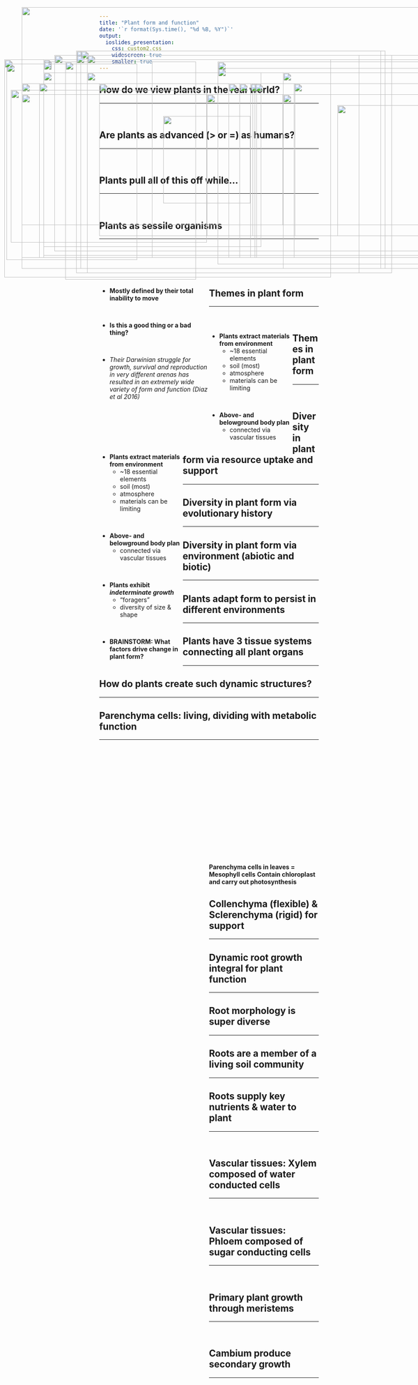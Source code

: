 ```yaml
---
title: "Plant form and function"
date: '`r format(Sys.time(), "%d %B, %Y")`'
output: 
  ioslides_presentation:
    css: custom2.css
    widescreen: true
    smaller: true
---
```


## How do we view plants in the real world?
<hr>
<br/>

<IMG STYLE="position:absolute; TOP:200px; LEFT:100px; WIDTH:500px; HEIGHT:400px" SRC="images/acacia.jpg">

<IMG STYLE="position:absolute; TOP:250px; LEFT:650px; WIDTH:400px; HEIGHT:300px" SRC="images/urban.png">

## Are plants as advanced (> or =) as humans?
<hr>
<br/>

<IMG STYLE="position:absolute; TOP:200px; LEFT:200px; WIDTH:700px; HEIGHT:450px" SRC="images/whatplantsdo.jpg">

## Plants pull all of this off while...
<hr>
<br/>

<IMG STYLE="position:absolute; TOP:225px; LEFT:140x; WIDTH:450px; HEIGHT:350px" SRC="images/baby-groot.jpeg">

<IMG STYLE="position:absolute; TOP:225px; LEFT:580px; WIDTH:450px; HEIGHT:350px" SRC="images/ent_lor.jpg">

## Plants as sessile organisms
<hr>
<br/>
<br/>
<br/>
<br/>

<div style="float: left; width: 50%;">

* **Mostly defined by their total inability to move**

<br/>

* **Is this a good thing or a bad thing?**

<br/>

* *Their Darwinian struggle for growth, survival and reproduction in very different arenas has resulted in an extremely wide variety of form and function (Diaz et al 2016)*

</div>

<IMG STYLE="position:absolute; TOP:225px; LEFT:575px; WIDTH:400px; HEIGHT:400px" SRC="images/plantscool.png">

##

<IMG STYLE="position:absolute; TOP:50px; LEFT:50px; WIDTH:1000px; HEIGHT:600px" SRC="images/biomass2.jpg">

## Themes in plant form
<hr>
<br/>

<div style="float: left; width: 38%;">

* **Plants extract materials from environment**
    * ~18 essential elements
    * soil (most)
    * atmosphere
    * materials can be limiting

<br/> 

* **Above- and belowground body plan**
    * connected via vascular tissues

</div>

<IMG STYLE="position:absolute; TOP:190px; LEFT:500px; WIDTH:500px; HEIGHT:450px" SRC="images/plantbody.jpg">

## Themes in plant form
<hr>
<br/>

<div style="float: left; width: 38%;">

* **Plants extract materials from environment**
    * ~18 essential elements
    * soil (most)
    * atmosphere
    * materials can be limiting

<br/> 

* **Above- and belowground body plan**
    * connected via vascular tissues
  
<br/> 

* **Plants exhibit _indeterminate growth_**
    * "foragers"
    * diversity of size & shape
    
<br/> 

* **BRAINSTORM: What factors drive change in plant form?**

</div>

<IMG STYLE="position:absolute; TOP:250px; LEFT:475px; WIDTH:600px; HEIGHT:325px" SRC="images/raunkiaer.jpg">

## Diversity in plant form via resource uptake and support
<hr>

<IMG STYLE="position:absolute; TOP:225px; LEFT:50px; WIDTH:1000px; HEIGHT:400px" SRC="images/areavolume.png">

## Diversity in plant form via evolutionary history
<hr>

<IMG STYLE="position:absolute; TOP:225px; LEFT:50px; WIDTH:950px; HEIGHT:400px" SRC="images/angioradiation.png">

## Diversity in plant form via environment (abiotic and biotic)
<hr>

<IMG STYLE="position:absolute; TOP:170px; LEFT:100px; WIDTH:900px; HEIGHT:450px" SRC="images/leafsize.jpg">

## Plants adapt form to persist in different environments
<hr>

<IMG STYLE="position:absolute; TOP:240px; LEFT:25px; WIDTH:450px; HEIGHT:350px" SRC="images/forest.jpg">

<IMG STYLE="position:absolute; TOP:225px; LEFT:525px; WIDTH:550px; HEIGHT:400px" SRC="images/spectrum_plantform.jpg">

## Plants have 3 tissue systems connecting all plant organs
<hr>

<IMG STYLE="position:absolute; TOP:180px; LEFT:15px; WIDTH:300px; HEIGHT:450px" SRC="images/tissues.jpg">

<IMG STYLE="position:absolute; TOP:300px; LEFT:375px; WIDTH:200px; HEIGHT:200px" SRC="images/tissue_structure.jpg">

<IMG STYLE="position:absolute; TOP:200px; LEFT:650px; WIDTH:400px; HEIGHT:450px" SRC="images/organ.jpg">

## How do plants create such dynamic structures?
<hr>

<IMG STYLE="position:absolute; TOP:150px; LEFT:175px; WIDTH:700px; HEIGHT:500px" SRC="images/cell_types.png">

## Parenchyma cells: living, dividing with metabolic function
<hr>
<br/>
<br/>
<br/>
<br/>
<br/>
<br/>
<br/>
<br/>
<br/>
<br/>
<br/>
<br/>
<br/>
<br/>
<br/>
<div style="float: right; width: 50%;">

**Parenchyma cells in leaves = Mesophyll cells**
**Contain chloroplast and carry out photosynthesis**

<IMG STYLE="position:absolute; TOP:160px; LEFT:125px; WIDTH:850px; HEIGHT:450px" SRC="images/parenchyma.jpg">

## Collenchyma (flexible) & Sclerenchyma (rigid) for support
<hr>

<IMG STYLE="position:absolute; TOP:160px; LEFT:200px; WIDTH:700px; HEIGHT:500px" SRC="images/celery.png">

## Dynamic root growth integral for plant function
<hr>

<IMG STYLE="position:absolute; TOP:150px; LEFT:185px; WIDTH:700px; HEIGHT:500px" SRC="images/root_roles.jpg">

## Root morphology is super diverse
<hr>

<IMG STYLE="position:absolute; TOP:170px; LEFT:10px; WIDTH:750px; HEIGHT:500px" SRC="images/rootsystems1.jpg">

<IMG STYLE="position:absolute; TOP:275px; LEFT:775px; WIDTH:300px; HEIGHT:300px" SRC="images/roots.jpg">

## Roots are a member of a living soil community
<hr>

<IMG STYLE="position:absolute; TOP:175px; LEFT:100px; WIDTH:250px; HEIGHT:450px" SRC="images/rootsfungi.jpg">

<IMG STYLE="position:absolute; TOP:175px; LEFT:500px; WIDTH:500px; HEIGHT:450px" SRC="images/plants-fungi3.jpg">

<!-- ## Root exudation: Who's in charge? -->
<!-- <hr> -->

<!-- <IMG STYLE="position:absolute; TOP:225px; LEFT:25px; WIDTH:450px; HEIGHT:400px" SRC="images/exudates.jpg"> -->

<!-- <IMG STYLE="position:absolute; TOP:225px; LEFT:525px; WIDTH:550px; HEIGHT:400px" SRC="images/mycorr.jpg"> -->

## Roots supply key nutrients & water to plant
<hr>
<br/>

<IMG STYLE="position:absolute; TOP:250px; LEFT:50px; WIDTH:600px; HEIGHT:300px" SRC="images/rootuptake.jpg">

<IMG STYLE="position:absolute; TOP:225px; LEFT:675px; WIDTH:400px; HEIGHT:400px" SRC="images/roottip.png">

## Vascular tissues: Xylem composed of water conducted cells
<hr>
<br/>

<IMG STYLE="position:absolute; TOP:160px; LEFT:175px; WIDTH:650px; HEIGHT:500px" SRC="images/xylem2.jpg">

## Vascular tissues: Phloem composed of sugar conducting cells
<hr>
<br/>

<IMG STYLE="position:absolute; TOP:160px; LEFT:175px; WIDTH:650px; HEIGHT:500px" SRC="images/phloem2.jpg">

## Primary plant growth through meristems
<hr>
<br/>

<IMG STYLE="position:absolute; TOP:175px; LEFT:150px; WIDTH:300px; HEIGHT:500px" SRC="images/root_growth.jpg">

<IMG STYLE="position:absolute; TOP:225px; LEFT:550px; WIDTH:500px; HEIGHT:400px" SRC="images/meristem.jpg">

## Cambium produce secondary growth
<hr>
<br/>

<IMG STYLE="position:absolute; TOP:225px; LEFT:90px; WIDTH:500px; HEIGHT:400px" SRC="images/vascular_cambium.jpg">

<IMG STYLE="position:absolute; TOP:225px; LEFT:585px; WIDTH:400px; HEIGHT:400px" SRC="images/woodgrowth.jpg">

<!-- ## Annual growth rings -->
<!-- <hr> -->
<!-- <br/> -->
<!-- <br/> -->
<!-- <br/> -->
<!-- <br/> -->

<!-- <IMG STYLE="position:absolute; TOP:200px; LEFT:75px; WIDTH:450px; HEIGHT:450px" SRC="images/growthrings.png"> -->

<!-- <div style="float: right; width: 50%;"> -->

<!-- * **Plants record what happens on the planet** -->

<!-- <br/> -->

<!-- * **Complete cycle of seasons** -->
<!--     * record atmospheric conditions -->

<!-- <br/> -->

<!-- * **Agreement on solar storms on a global scale!** -->
<!--     * Wang et al. 2017. Nature Communications -->

<!--  </div>  -->

<!-- ## Plant form: building the perfect plant... -->
<!-- <hr> -->

<!-- <IMG STYLE="position:absolute; TOP:175px; LEFT:100px; WIDTH:900px; HEIGHT:500px" SRC="images/perfect_plant.png"> -->
 


